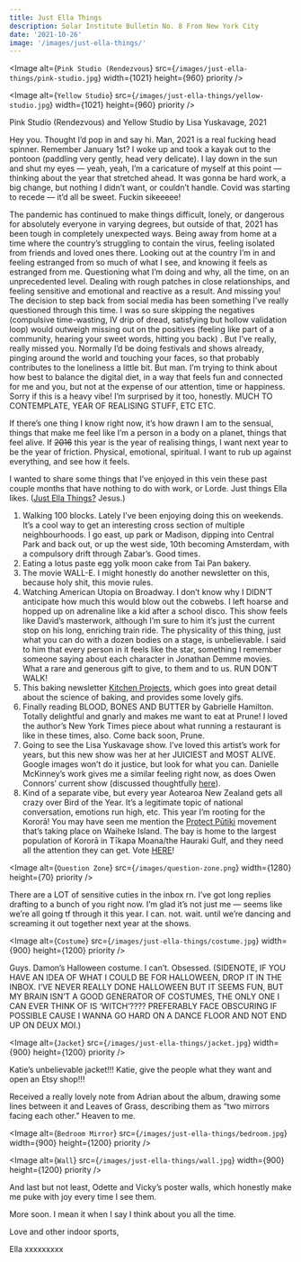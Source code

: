 ```yaml
---
title: Just Ella Things
description: Solar Institute Bulletin No. 8 From New York City
date: '2021-10-26'
image: '/images/just-ella-things/'
---
```


<Image
  alt={`Pink Studio (Rendezvous`}
  src={`/images/just-ella-things/pink-studio.jpg`}
  width={1021}
  height={960}
  priority
/>

<Image
  alt={`Yellow Studio`}
  src={`/images/just-ella-things/yellow-studio.jpg`}
  width={1021}
  height={960}
  priority
/>

Pink Studio (Rendezvous) and Yellow Studio by Lisa Yuskavage, 2021


Hey you. Thought I’d pop in and say hi.
Man, 2021 is a real fucking head spinner. Remember January 1st? I woke up and took a kayak out to the pontoon (paddling very gently, head very delicate). I lay down in the sun and shut my eyes — yeah, yeah, I’m a caricature of myself at this point — thinking about the year that stretched ahead. It was gonna be hard work, a big change, but nothing I didn’t want, or couldn’t handle. Covid was starting to recede — it’d all be sweet.
Fuckin sikeeeee!

The pandemic has continued to make things difficult, lonely, or dangerous for absolutely everyone in varying degrees, but outside of that, 2021 has been tough in completely unexpected ways. Being away from home at a time where the country’s struggling to contain the virus, feeling isolated from friends and loved ones there. Looking out at the country I’m in and feeling estranged from so much of what I see, and knowing it feels as estranged from me. Questioning what I’m doing and why, all the time, on an unprecedented level. Dealing with rough patches in close relationships, and feeling sensitive and emotional and reactive as a result. And missing you! The decision to step back from social media has been something I’ve really questioned through this time. I was so sure skipping the negatives (compulsive time-wasting, IV drip of dread, satisfying but hollow validation loop) would outweigh missing out on the positives (feeling like part of a community, hearing your sweet words, hitting you back) . But I’ve really, really missed you. Normally I’d be doing festivals and shows already, pinging around the world and touching your faces, so that probably contributes to the loneliness a little bit. But man. I’m trying to think about how best to balance the digital diet, in a way that feels fun and connected for me and you, but not at the expense of our attention, time or happiness.
Sorry if this is a heavy vibe! I’m surprised by it too, honestly. MUCH TO CONTEMPLATE, YEAR OF REALISING STUFF, ETC ETC.

If there’s one thing I know right now, it’s how drawn I am to the sensual, things that make me feel like I’m a person in a body on a planet, things that feel alive. If ~~2016~~ this year is the year of realising things, I want next year to be the year of friction. Physical, emotional, spiritual. I want to rub up against everything, and see how it feels.

I wanted to share some things that I’ve enjoyed in this vein these past couple months that have nothing to do with work, or Lorde. Just things Ella likes. ([Just Ella Things?](https://href.li/?https://lorde.us15.list-manage.com/track/click?u=17fd14c80b6498e9b83a718af&id=b30f0cd13a&e=2a26f8a4a9) Jesus.)

1. Walking 100 blocks. Lately I’ve been enjoying doing this on weekends. It’s a cool way to get an interesting cross section of multiple neighbourhoods. I go east, up park or Madison, dipping into Central Park and back out, or up the west side, 10th becoming Amsterdam, with a compulsory drift through Zabar’s. Good times.
2. Eating a lotus paste egg yolk moon cake from Tai Pan bakery.
3. The movie WALL-E. I might honestly do another newsletter on this, because holy shit, this movie rules.
4. Watching American Utopia on Broadway. I don’t know why I DIDN’T anticipate how much this would blow out the cobwebs. I left hoarse and hopped up on adrenaline like a kid after a school disco. This show feels like David’s masterwork, although I’m sure to him it’s just the current stop on his long, enriching train ride. The physicality of this thing, just what you can do with a dozen bodies on a stage, is unbelievable. I said to him that every person in it feels like the star, something I remember someone saying about each character in Jonathan Demme movies. What a rare and generous gift to give, to them and to us. RUN DON’T WALK!
5. This baking newsletter [Kitchen Projects](https://href.li/?https://lorde.us15.list-manage.com/track/click?u=17fd14c80b6498e9b83a718af&id=6cdbf6d77f&e=2a26f8a4a9), which goes into great detail about the science of baking, and provides some lovely gifs.
6. Finally reading BLOOD, BONES AND BUTTER by Gabrielle Hamilton. Totally delightful and gnarly and makes me want to eat at Prune! I loved the author’s New York Times piece about what running a restaurant is like in these times, also. Come back soon, Prune.
7. Going to see the Lisa Yuskavage show. I’ve loved this artist’s work for years, but this new show was her at her JUICIEST and MOST ALIVE. Google images won’t do it justice, but look for what you can. Danielle McKinney’s work gives me a similar feeling right now, as does Owen Connors’ current show (discussed thoughtfully [here](https://href.li/?https://lorde.us15.list-manage.com/track/click?u=17fd14c80b6498e9b83a718af&id=2881bc3a3b&e=2a26f8a4a9)).
8. Kind of a separate vibe, but every year Aotearoa New Zealand gets all crazy over Bird of the Year. It’s a legitimate topic of national conversation, emotions run high, etc. This year I’m rooting for the Kororā! You may have seen me mention the [Protect Pūtiki](https://href.li/?https://lorde.us15.list-manage.com/track/click?u=17fd14c80b6498e9b83a718af&id=98efd0369a&e=2a26f8a4a9) movement that’s taking place on Waiheke Island. The bay is home to the largest population of Kororā in Tīkapa Moana/the Hauraki Gulf, and they need all the attention they can get. Vote [HERE](https://href.li/?https://lorde.us15.list-manage.com/track/click?u=17fd14c80b6498e9b83a718af&id=3924dc100e&e=2a26f8a4a9)!


<Image
  alt={`Question Zone`}
  src={`/images/question-zone.png`}
  width={1280}
  height={70}
  priority
/>

There are a LOT of sensitive cuties in the inbox rn. I’ve got long replies drafting to a bunch of you right now. I’m glad it’s not just me — seems like we’re all going tf through it this year. I can. not. wait. until we’re dancing and screaming it out together next year at the shows.

<Image
  alt={`Costume`}
  src={`/images/just-ella-things/costume.jpg`}
  width={900}
  height={1200}
  priority
/>

Guys. Damon’s Halloween costume. I can’t. Obsessed. (SIDENOTE, IF YOU HAVE AN IDEA OF WHAT I COULD BE FOR HALLOWEEN, DROP IT IN THE INBOX. I’VE NEVER REALLY DONE HALLOWEEN BUT IT SEEMS FUN, BUT MY BRAIN ISN’T A GOOD GENERATOR OF COSTUMES, THE ONLY ONE I CAN EVER THINK OF IS ‘WITCH’???? PREFERABLY FACE OBSCURING IF POSSIBLE CAUSE I WANNA GO HARD ON A DANCE FLOOR AND NOT END UP ON DEUX MOI.)

<Image
  alt={`Jacket`}
  src={`/images/just-ella-things/jacket.jpg`}
  width={900}
  height={1200}
  priority
/>

Katie’s unbelievable jacket!!! Katie, give the people what they want and open an Etsy shop!!!

Received a really lovely note from Adrian about the album, drawing some lines between it and Leaves of Grass, describing them as “two mirrors facing each other.” Heaven to me.

<Image
  alt={`Bedroom Mirror`}
  src={`/images/just-ella-things/bedroom.jpg`}
  width={900}
  height={1200}
  priority
/>

<Image
  alt={`Wall`}
  src={`/images/just-ella-things/wall.jpg`}
  width={900}
  height={1200}
  priority
/>


And last but not least, Odette and Vicky’s poster walls, which honestly make me puke with joy every time I see them.

More soon. I mean it when I say I think about you all the time.

Love and other indoor sports,

Ella xxxxxxxxx